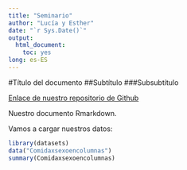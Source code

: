 ```yaml
---
title: "Seminario"
author: "Lucía y Esther"
date: "`r Sys.Date()`"
output: 
  html_document:
    toc: yes
long: es-ES
---
```


#Título del documento
##Subtítulo
###Subsubtítulo

[Enlace de nuestro repositorio de Github](https://github.com/EstherIglesias/Seminario_Fuentes)

Nuestro documento Rmarkdown.

Vamos a cargar nuestros datos:

```r
library(datasets)
data("Comidaxsexoencolumnas")
summary(Comidaxsexoencolumnas)
```


